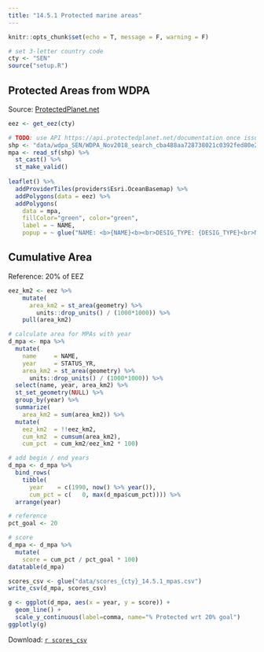 ```yaml
---
title: "14.5.1 Protected marine areas"
---
```


```r
knitr::opts_chunk$set(echo = T, message = F, warning = F)
```

```r
# set 3-letter country code
cty <- "SEN"
source("setup.R")
```

## Protected Areas from WDPA

Source: [ProtectedPlanet.net](https://www.protectedplanet.net)

```r
eez <- get_eez(cty)

# TODO: use API https://api.protectedplanet.net/documentation once issued token working
shp <- "data/wdpa_SEN/WDPA_Nov2018_search_cba488aa728738021c0392fed80e2aa4b1988f2df100259ef181699dd569dade-shapefile-polygons.shp"
mpa <- read_sf(shp) %>% 
  st_cast() %>% 
  st_make_valid()
  
leaflet() %>%
  addProviderTiles(providers$Esri.OceanBasemap) %>% 
  addPolygons(data = eez) %>% 
  addPolygons(
    data = mpa, 
    fillColor="green", color="green",
    label = ~ NAME, 
    popup = ~ glue("NAME: <b>{NAME}<b><br>DESIG_TYPE: {DESIG_TYPE}<br>NO_TAKE: {NO_TAKE}<br>STATUS_YR: {STATUS_YR}"))
```

## Cumulative Area

Reference: 20% of EEZ

```r
eez_km2 <- eez %>% 
    mutate(
      area_km2 = st_area(geometry) %>% 
        units::drop_units() / (1000*1000)) %>% 
    pull(area_km2)

# calculate area for MPAs with year
d_mpa <- mpa %>% 
  mutate(
    name     = NAME,
    year     = STATUS_YR,
    area_km2 = st_area(geometry) %>% 
      units::drop_units() / (1000*1000)) %>% 
  select(name, year, area_km2) %>% 
  st_set_geometry(NULL) %>% 
  group_by(year) %>% 
  summarize(
    area_km2 = sum(area_km2)) %>% 
  mutate(
    eez_km2  = !!eez_km2,
    cum_km2  = cumsum(area_km2),
    cum_pct  = cum_km2/eez_km2 * 100)

# add begin / end years
d_mpa <- d_mpa %>% 
  bind_rows(
    tibble(
      year    = c(1990, now() %>% year()),
      cum_pct = c(   0, max(d_mpa$cum_pct)))) %>% 
  arrange(year)

# reference
pct_goal <- 20

# score
d_mpa <- d_mpa %>% 
  mutate(
    score = cum_pct / pct_goal * 100)
datatable(d_mpa)

scores_csv <- glue("data/scores_{cty}_14.5.1_mpas.csv")
write_csv(d_mpa, scores_csv)

g <- ggplot(d_mpa, aes(x = year, y = score)) +
  geom_line() +
  scale_y_continuous(label=comma, name="% Protected wrt 20% goal")
ggplotly(g)
```

Download: [`r scores_csv`](`raw_url`/`r scores_csv`)
